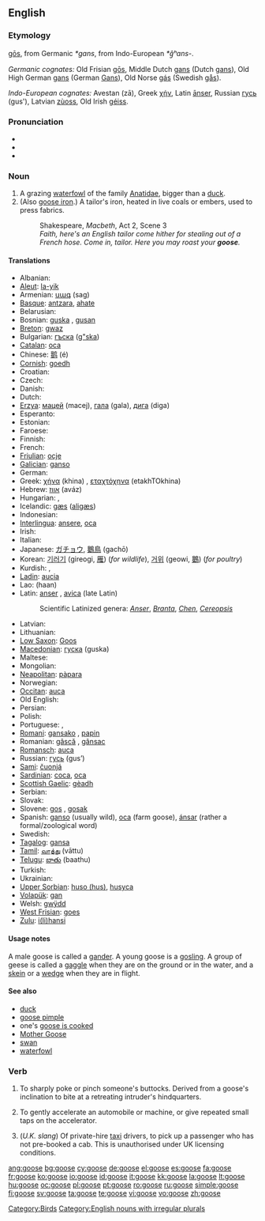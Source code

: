 {{wikipedia|dab=goose (disambiguation)|goose}}
==English==

===Etymology===
{{etyl|ang}} [[gos#Old English|gōs]], from Germanic ''*gans'', from Indo-European ''*g̑ʰans-''.

''Germanic cognates:'' Old Frisian [[gos#Old Frisian|gōs]], Middle Dutch [[gans]] (Dutch [[gans]]), Old High German [[gans]] (German [[Gans]]), Old Norse [[gás]] (Swedish [[gås]]).

''Indo-European cognates:'' Avestan (zā){{rfscript|Avestan}}, Greek [[χήν]], Latin [[anser|ānser]], Russian [[гусь]] (gus'), Latvian [[zuoss|zùoss]], Old Irish [[géiss]].

===Pronunciation===
* {{IPA|/'guːs/}}
* {{rhymes|uːs}}
* {{audio|en-uk-goose.ogg|Audio (UK)}}

===Noun===
{{wikipedia}}
{{en-noun|geese}}

# A grazing [[waterfowl]] of the family [[Anatidae]], bigger than a [[duck]].
# (Also [[goose iron]].) A tailor's iron, heated in live coals or embers, used to press fabrics.
#: Shakespeare, ''Macbeth'', Act 2, Scene 3
#: ''Faith, here's an English tailor come hither for stealing out of a French hose. Come in, tailor. Here you may roast your '''goose'''.''

====Translations====
{{trans-top|a grazing waterfowl of the family Anatidae}}
* Albanian: {{t-|sq|patë|f|xs=Albanian}}
* [[Aleut]]: [[la-yik]]
* Armenian: [[սագ]] (sag)
* [[Basque]]: [[antzara]], [[ahate]]
* Belarusian: {{t-|be|гусь|sc=Cyrl|xs=Belarusian}}
* Bosnian: [[guska]] {{f}}, [[gusan]] {{m}}
* [[Breton]]: [[gwaz]] {{f}}
* Bulgarian: [[гъска]] ([[g"ska]])
* [[Catalan]]: [[oca]]
* Chinese: [[鹅]] (é)
* [[Cornish]]: [[goedh]] {{f}}
* Croatian: {{t+|hr|guska}}
* Czech: {{t-|cs|husa|f}}
* Danish: {{t-|da|gås|c}}
* Dutch: {{t+|nl|gans|f}}
* [[Erzya]]: [[мацей]] (macej), [[гала]] (gala), [[дига]] (diga)
* Esperanto: {{t-|eo|ansero|xs=Esperanto}}
* Estonian: {{t-|et|hani}}
* Faroese: {{t-|fo|gás|f|xs=Faroese}}
* Finnish: {{t+|fi|hanhi}}
* French: {{t+|fr|oie|f}}
* [[Friulian]]: [[ocje]]
* [[Galician]]: [[ganso]]
* German: {{t+|de|Gans|f}}
* Greek: [[χήνα]] (khina) {{f}}, [[εταχτόχηνα]] (etakhTOkhina)
* Hebrew: [[אווז]] (aváz) {{m}}
* Hungarian: {{t+|hu|lúd}}, {{t+|hu|liba}}
* Icelandic: [[gæs]] ([[aligæs]]) {{f}}
* Indonesian: {{t+|id|angsa|xs=Indonesian}}
* [[Interlingua]]: [[ansere]], [[oca]]
* Irish: {{t-|ga|gé|f|xs=Irish}}
* Italian: {{t+|it|oca|f}}
* Japanese: [[ガチョウ]], [[鵝鳥]] (gachō)
* Korean: [[기러기]] (gireogi, [[雁]]) (''for wildlife''), [[거위]] (geowi, [[鵝]]) (''for poultry'')
* Kurdish: {{t+|ku|qaz}}, {{t-|ku|قاز|sc=KUchar}}
* [[Ladin]]: [[aucia]]
* Lao: {{Laoo|[[ຫ່ານ]]}} (haan)
* Latin: [[anser]] {{m}}, [[avica]] {{f}} (late Latin)
*: Scientific Latinized genera: ''[[Anser]]'', ''[[Branta]]'', ''[[Chen]]'', ''[[Cereopsis]]''
{{trans-mid}}
* Latvian: {{t-|lv|zoss|xs=Latvian}}
* Lithuanian: {{t+|lt|žąsis|xs=Lithuanian}}
* [[Low Saxon]]: [[Goos]] {{f}}
* [[Macedonian]]: [[гуска]] (guska) {{f}}
* Maltese: {{t-|mt|wiżża|f|xs=Maltese}}
* Mongolian: {{t-|mn|галуу|tr=galuu|sc=Cyrl|xs=Mongolian}}
* [[Neapolitan]]: [[pàpara]]
* Norwegian: {{t+|no|gås}}
* [[Occitan]]: [[auca]]
* Old English: {{t-|ang|gos|alt=gōs|xs=Old English}}
* Persian: {{t-|fa|غاز|tr=ghâz|sc=fa-Arab|xs=Persian}}
* Polish: {{t+|pl|gęś}}
* Portuguese: {{t+|pt|ganso|m}}, {{t-|pt|gansa|f}}
* [[Romani]]: [[gansako]] {{m}}, [[papin]] {{f}}
* Romanian: [[gâscă]] {{f}}, [[gânsac]] {{m}}
* [[Romansch]]: [[auca]]
* Russian: [[гусь]] (gus’) {{m}}
* [[Sami]]: [[čuonjá]]
* [[Sardinian]]: [[coca]], [[oca]]
* [[Scottish Gaelic]]: [[gèadh]]
* Serbian: {{t-|sr|гуска|sc=Cyrl}}
* Slovak: {{t-|sk|hus|f}}
* Slovene: [[gos]] {{f}}, [[gosak]] {{m}}
* Spanish: [[ganso]] {{m}} (usually wild), [[oca]] {{f}} (farm goose), [[ánsar]] {{m}} (rather a formal/zoological word)
* Swedish: {{t+|sv|gås|c}}
* [[Tagalog]]: [[gansa]]
* [[Tamil]]: [[வாத்து]] (vāttu)
* [[Telugu]]: [[బాతు]] (baathu)
* Turkish: {{t+|tr|kaz}}
* Ukrainian: {{t-|uk|гуска|f|sc=Cyrl|xs=Ukrainian}}
* [[Upper Sorbian]]: [[huso (hus)]], [[husyca]]
* [[Volapük]]: [[gan]]
* Welsh: [[gwÿdd]]
* [[West Frisian]]: [[goes]]
* [[Zulu]]: [[i(li)hansi]]
{{trans-bottom}}

====Usage notes====
A male goose is called a [[gander]]. A young goose is a [[gosling]].
A group of geese is called a [[gaggle]] when they are on the ground or in the water, and a [[skein]] or a [[wedge]] when they are in flight.

====See also====
* [[duck]]
* [[goose pimple]]
* one's [[goose is cooked]]
* [[Mother Goose]]
* [[swan]]
* [[waterfowl]]

===Verb===
{{en-verb|goos|ing}}

# {{slang}} To sharply poke or pinch someone's buttocks. Derived from a goose's inclination to bite at a retreating intruder's hindquarters.
# {{slang}} To gently accelerate an automobile or machine, or give repeated small taps on the accelerator.
# (''U.K. slang'') Of private-hire [[taxi]] drivers, to pick up a passenger who has not pre-booked a cab.  This is unauthorised under UK licensing conditions.

[[Category:Birds]]
[[Category:English nouns with irregular plurals]]

[[ang:goose]]
[[bg:goose]]
[[cy:goose]]
[[de:goose]]
[[el:goose]]
[[es:goose]]
[[fa:goose]]
[[fr:goose]]
[[ko:goose]]
[[io:goose]]
[[id:goose]]
[[it:goose]]
[[kk:goose]]
[[la:goose]]
[[lt:goose]]
[[hu:goose]]
[[oc:goose]]
[[pl:goose]]
[[pt:goose]]
[[ro:goose]]
[[ru:goose]]
[[simple:goose]]
[[fi:goose]]
[[sv:goose]]
[[ta:goose]]
[[te:goose]]
[[vi:goose]]
[[vo:goose]]
[[zh:goose]]